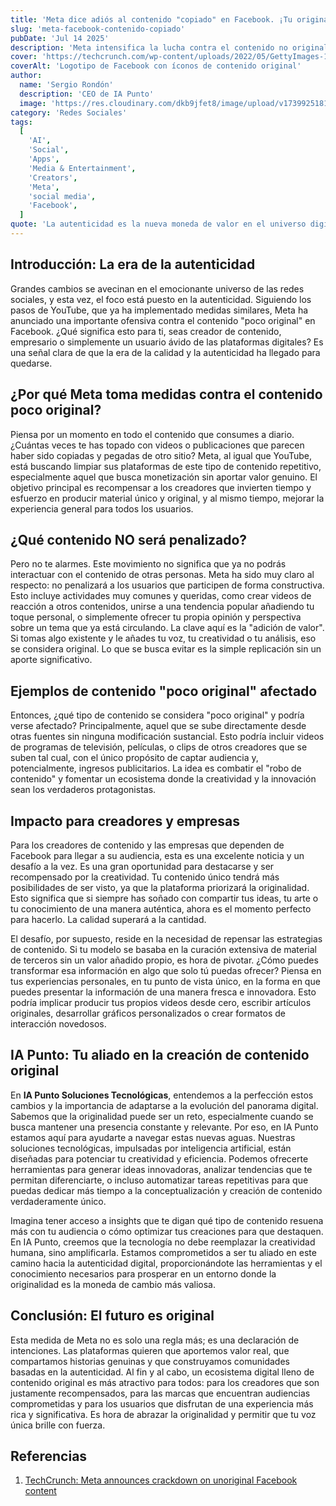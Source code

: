 ```yaml
---
title: 'Meta dice adiós al contenido "copiado" en Facebook. ¡Tu originalidad ahora es clave!'
slug: 'meta-facebook-contenido-copiado'
pubDate: 'Jul 14 2025'
description: 'Meta intensifica la lucha contra el contenido no original en Facebook para priorizar la autenticidad, incentivando a los creadores a producir material único y de valor añadido.'
cover: 'https://techcrunch.com/wp-content/uploads/2022/05/GettyImages-1201955892.jpeg'
coverAlt: 'Logotipo de Facebook con íconos de contenido original'
author:
  name: 'Sergio Rondón'
  description: 'CEO de IA Punto'
  image: 'https://res.cloudinary.com/dkb9jfet8/image/upload/v1739925181/sergio_gdcaeh.png'
category: 'Redes Sociales'
tags:
  [
    'AI',
    'Social',
    'Apps',
    'Media & Entertainment',
    'Creators',
    'Meta',
    'social media',
    'Facebook',
  ]
quote: 'La autenticidad es la nueva moneda de valor en el universo digital: solo lo genuino deja huella.'
---
```


<h2 id="introduccion-la-era-de-la-autenticidad">Introducción: La era de la autenticidad</h2>

Grandes cambios se avecinan en el emocionante universo de las redes sociales, y esta vez, el foco está puesto en la autenticidad. Siguiendo los pasos de YouTube, que ya ha implementado medidas similares, Meta ha anunciado una importante ofensiva contra el contenido "poco original" en Facebook. ¿Qué significa esto para ti, seas creador de contenido, empresario o simplemente un usuario ávido de las plataformas digitales? Es una señal clara de que la era de la calidad y la autenticidad ha llegado para quedarse.

<h2 id="por-que-meta-toma-medidas-contra-el-contenido-poco-original">¿Por qué Meta toma medidas contra el contenido poco original?</h2>

Piensa por un momento en todo el contenido que consumes a diario. ¿Cuántas veces te has topado con videos o publicaciones que parecen haber sido copiadas y pegadas de otro sitio? Meta, al igual que YouTube, está buscando limpiar sus plataformas de este tipo de contenido repetitivo, especialmente aquel que busca monetización sin aportar valor genuino. El objetivo principal es recompensar a los creadores que invierten tiempo y esfuerzo en producir material único y original, y al mismo tiempo, mejorar la experiencia general para todos los usuarios.

<h2 id="que-contenido-no-sera-penalizado">¿Qué contenido NO será penalizado?</h2>

Pero no te alarmes. Este movimiento no significa que ya no podrás interactuar con el contenido de otras personas. Meta ha sido muy claro al respecto: no penalizará a los usuarios que participen de forma constructiva. Esto incluye actividades muy comunes y queridas, como crear videos de reacción a otros contenidos, unirse a una tendencia popular añadiendo tu toque personal, o simplemente ofrecer tu propia opinión y perspectiva sobre un tema que ya está circulando. La clave aquí es la "adición de valor". Si tomas algo existente y le añades tu voz, tu creatividad o tu análisis, eso se considera original. Lo que se busca evitar es la simple replicación sin un aporte significativo.

<h2 id="ejemplos-de-contenido-poco-original-afectado">Ejemplos de contenido "poco original" afectado</h2>

Entonces, ¿qué tipo de contenido se considera "poco original" y podría verse afectado? Principalmente, aquel que se sube directamente desde otras fuentes sin ninguna modificación sustancial. Esto podría incluir videos de programas de televisión, películas, o clips de otros creadores que se suben tal cual, con el único propósito de captar audiencia y, potencialmente, ingresos publicitarios. La idea es combatir el "robo de contenido" y fomentar un ecosistema donde la creatividad y la innovación sean los verdaderos protagonistas.

<h2 id="impacto-para-creadores-y-empresas">Impacto para creadores y empresas</h2>

Para los creadores de contenido y las empresas que dependen de Facebook para llegar a su audiencia, esta es una excelente noticia y un desafío a la vez. Es una gran oportunidad para destacarse y ser recompensado por la creatividad. Tu contenido único tendrá más posibilidades de ser visto, ya que la plataforma priorizará la originalidad. Esto significa que si siempre has soñado con compartir tus ideas, tu arte o tu conocimiento de una manera auténtica, ahora es el momento perfecto para hacerlo. La calidad superará a la cantidad.

El desafío, por supuesto, reside en la necesidad de repensar las estrategias de contenido. Si tu modelo se basaba en la curación extensiva de material de terceros sin un valor añadido propio, es hora de pivotar. ¿Cómo puedes transformar esa información en algo que solo tú puedas ofrecer? Piensa en tus experiencias personales, en tu punto de vista único, en la forma en que puedes presentar la información de una manera fresca e innovadora. Esto podría implicar producir tus propios videos desde cero, escribir artículos originales, desarrollar gráficos personalizados o crear formatos de interacción novedosos.

<h2 id="ia-punto-tu-aliado-en-la-creacion-de-contenido-original">IA Punto: Tu aliado en la creación de contenido original</h2>

En <strong>IA Punto Soluciones Tecnológicas</strong>, entendemos a la perfección estos cambios y la importancia de adaptarse a la evolución del panorama digital. Sabemos que la originalidad puede ser un reto, especialmente cuando se busca mantener una presencia constante y relevante. Por eso, en IA Punto estamos aquí para ayudarte a navegar estas nuevas aguas. Nuestras soluciones tecnológicas, impulsadas por inteligencia artificial, están diseñadas para potenciar tu creatividad y eficiencia. Podemos ofrecerte herramientas para generar ideas innovadoras, analizar tendencias que te permitan diferenciarte, o incluso automatizar tareas repetitivas para que puedas dedicar más tiempo a la conceptualización y creación de contenido verdaderamente único.

Imagina tener acceso a insights que te digan qué tipo de contenido resuena más con tu audiencia o cómo optimizar tus creaciones para que destaquen. En IA Punto, creemos que la tecnología no debe reemplazar la creatividad humana, sino amplificarla. Estamos comprometidos a ser tu aliado en este camino hacia la autenticidad digital, proporcionándote las herramientas y el conocimiento necesarios para prosperar en un entorno donde la originalidad es la moneda de cambio más valiosa.

<h2 id="conclusion-el-futuro-es-original">Conclusión: El futuro es original</h2>

Esta medida de Meta no es solo una regla más; es una declaración de intenciones. Las plataformas quieren que aportemos valor real, que compartamos historias genuinas y que construyamos comunidades basadas en la autenticidad. Al fin y al cabo, un ecosistema digital lleno de contenido original es más atractivo para todos: para los creadores que son justamente recompensados, para las marcas que encuentran audiencias comprometidas y para los usuarios que disfrutan de una experiencia más rica y significativa. Es hora de abrazar la originalidad y permitir que tu voz única brille con fuerza.

<h2 id="referencias">Referencias</h2>

1.  <a href="https://techcrunch.com/2025/07/14/following-youtube-meta-announces-crackdown-on-unoriginal-facebook-content/" target="_blank" rel="noopener noreferrer">TechCrunch: Meta announces crackdown on unoriginal Facebook content</a>
